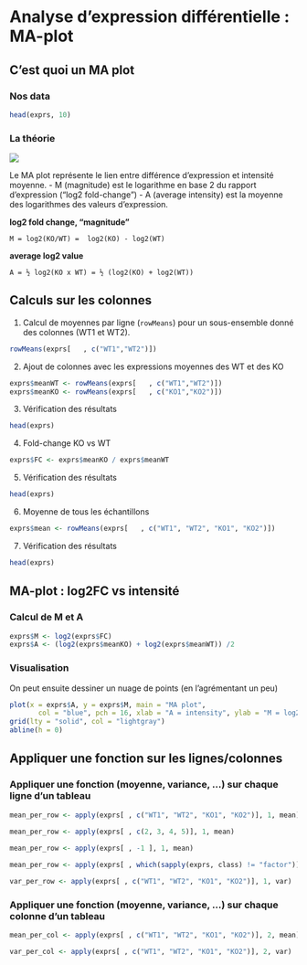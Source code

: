 # Analyse d’expression différentielle : MA-plot

## C'est quoi un MA plot

### Nos data
```r
head(exprs, 10)
```

### La théorie

![](images/MAplot.png)


Le MA plot représente le lien entre différence d’expression et intensité moyenne. 
- M (magnitude) est le logarithme en base 2 du rapport d’expression (“log2 fold-change”)
- A (average intensity) est la moyenne des logarithmes des valeurs d'expression.

**log2 fold change, “magnitude”**

```
M = log2(KO/WT) =  log2(KO) - log2(WT)
```

**average log2 value**

```
A = ½ log2(KO x WT) = ½ (log2(KO) + log2(WT))
```

## Calculs sur les colonnes

1. Calcul de moyennes par ligne (`rowMeans`) pour un sous-ensemble donné des colonnes (WT1 et WT2).

```r
rowMeans(exprs[   , c("WT1","WT2")])
```

2. Ajout de colonnes avec les expressions moyennes des WT et des KO

```r
exprs$meanWT <- rowMeans(exprs[   , c("WT1","WT2")])
exprs$meanKO <- rowMeans(exprs[   , c("KO1","KO2")])
```

3. Vérification des résultats

```r
head(exprs) 
```


4. Fold-change KO vs WT

```r
exprs$FC <- exprs$meanKO / exprs$meanWT
```

5. Vérification des résultats

```r
head(exprs) 
```

6. Moyenne de tous les échantillons

```r
exprs$mean <- rowMeans(exprs[   , c("WT1", "WT2", "KO1", "KO2")])
```

7. Vérification des résultats

```r
head(exprs) 
```

## MA-plot : log2FC vs intensité

### Calcul de M et A

```r
exprs$M <- log2(exprs$FC)
exprs$A <- (log2(exprs$meanKO) + log2(exprs$meanWT)) /2
```

### Visualisation 

On peut ensuite dessiner un nuage de points (en l’agrémentant un peu)

```r
plot(x = exprs$A, y = exprs$M, main = "MA plot",
       col = "blue", pch = 16, xlab = "A = intensity", ylab = "M = log2FC")
grid(lty = "solid", col = "lightgray")
abline(h = 0)
```

## Appliquer une fonction sur les lignes/colonnes

### Appliquer une fonction (moyenne, variance, ...) sur chaque ligne d’un tableau

```r
mean_per_row <- apply(exprs[ , c("WT1", "WT2", "KO1", "KO2")], 1, mean)

mean_per_row <- apply(exprs[ , c(2, 3, 4, 5)], 1, mean)
  
mean_per_row <- apply(exprs[ , -1 ], 1, mean)

mean_per_row <- apply(exprs[ , which(sapply(exprs, class) != "factor")], 1, mean)

var_per_row <- apply(exprs[ , c("WT1", "WT2", "KO1", "KO2")], 1, var)
```

### Appliquer une fonction (moyenne, variance, ...) sur chaque colonne d’un tableau

```r
mean_per_col <- apply(exprs[ , c("WT1", "WT2", "KO1", "KO2")], 2, mean)

var_per_col <- apply(exprs[ , c("WT1", "WT2", "KO1", "KO2")], 2, var)
```





